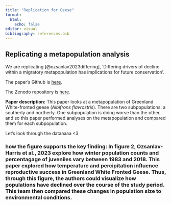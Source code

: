 ```yaml
---
title: "Replication for Geese"
format: 
  html: 
    echo: false
editor: visual
bibliography: references.bib
---
```


## Replicating a metapopulation analysis

We are replicating [@ozsanlav2023differing], 'Differing drivers of decline within a migratory metapopulation has implications for future conservation'.

The paper's Github is [here](https://github.com/LukeOzsanlav/GWfGMetapopDemography).

The Zenodo repository is [here](https://zenodo.org/records/8116139).

**Paper description:** This paper looks at a metapopulation of Greenland White-fronted geese (*Albifrons flavrostris*). There are two subpopulations: a southerly and northerly. One subpopulation is doing worse than the other, and so this paper performed analyses on the metapopulation and compared them for each subpopulation.

Let's look through the dataaaaa \<3

### **how the figure supports the key finding:** In figure 2, Ozsanlav-Harris et al., 2023 explore how winter population counts and percentagage of juveniles vary between 1983 and 2018. This paper explored how temperature and percipitation influence reproductive success in Greenland White Fronted Geese. Thus, through this figure, the authors could visualize how populations have declined over the course of the study period. This team then compared these changes in population size to environmental conditions. 